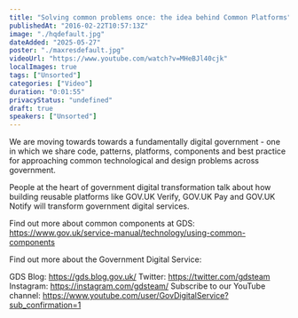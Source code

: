 ```yaml
---
title: "Solving common problems once: the idea behind Common Platforms"
publishedAt: "2016-02-22T10:57:13Z"
image: "./hqdefault.jpg"
dateAdded: "2025-05-27"
poster: "./maxresdefault.jpg"
videoUrl: "https://www.youtube.com/watch?v=MHeBJl40cjk"
localImages: true
tags: ["Unsorted"]
categories: ["Video"]
duration: "0:01:55"
privacyStatus: "undefined"
draft: true
speakers: ["Unsorted"]
---
```

We are moving towards towards a fundamentally digital government - one in which we share code, patterns, platforms, components and best practice for approaching common technological and design problems across government. 

People at the heart of government digital transformation talk about how building reusable platforms like GOV.UK Verify, GOV.UK Pay and GOV.UK Notify will transform government digital services.

Find out more about common components at GDS: https://www.gov.uk/service-manual/technology/using-common-components

Find out more about the Government Digital Service:

GDS Blog: https://gds.blog.gov.uk/
Twitter: https://twitter.com/gdsteam 
Instagram: https://instagram.com/gdsteam/ 
Subscribe to our YouTube channel: 
https://www.youtube.com/user/GovDigitalService?sub_confirmation=1
